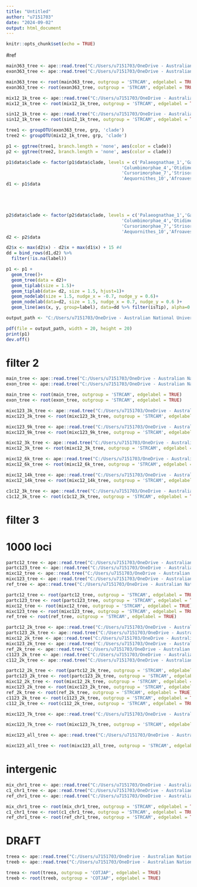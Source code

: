 ```yaml
---
title: "Untitled"
author: "u7151703"
date: "2024-09-02"
output: html_document
---
```


```r
knitr::opts_chunk$set(echo = TRUE)
```

#ref
```r
main363_tree <- ape::read.tree("C:/Users/u7151703/OneDrive - Australian National University/Desktop/research/aves_evo/draft_results/ref_trees/63K_abb.treefile")
exon363_tree <- ape::read.tree("C:/Users/u7151703/OneDrive - Australian National University/Desktop/research/aves_evo/draft_results/ref_trees/exon_ref_unrooted.treefile")
```

```r
main363_tree <- root(main363_tree, outgroup = 'STRCAM', edgelabel = TRUE)
exon363_tree <- root(exon363_tree, outgroup = 'STRCAM', edgelabel = TRUE)
```


```r
mix12_1k_tree <- ape::read.tree("C:/Users/u7151703/OneDrive - Australian National University/Desktop/research/aves_evo/draft_results/full/mix12_1k_unrooted.treefile")
mix12_1k_tree <- root(mix12_1k_tree, outgroup = 'STRCAM', edgelabel = TRUE)

sin12_1k_tree <- ape::read.tree("C:/Users/u7151703/OneDrive - Australian National University/Desktop/research/aves_evo/draft_results/full/sin12_1k_unrooted.treefile")
sin12_1k_tree <- root(sin12_1k_tree, outgroup = 'STRCAM', edgelabel = TRUE)
```



```r
tree1 <- groupOTU(exon363_tree, grp, 'clade')
tree2 <- groupOTU(mix12_1k_tree, grp, 'clade')

p1 <- ggtree(tree1, branch.length = 'none', aes(color = clade))
p2 <- ggtree(tree2, branch.length = 'none', aes(color = clade))

p1$data$clade <- factor(p1$data$clade, levels = c('Palaeognathae_1','Galloanseres_2','Mirandornithes_3',
                                            'Columbimorphae_4','Otidimorphae_5','Opisthocomiformes_6',
                                            'Cursorimorphae_7','Strisores_8','Phaethontimorphae_9',
                                            'Aequornithes_10','Afroaves_11','Australaves_12'))
d1 <- p1$data





p2$data$clade <- factor(p2$data$clade, levels = c('Palaeognathae_1','Galloanseres_2','Mirandornithes_3',
                                            'Columbimorphae_4','Otidimorphae_5','Opisthocomiformes_6',
                                            'Cursorimorphae_7','Strisores_8','Phaethontimorphae_9',
                                            'Aequornithes_10','Afroaves_11','Australaves_12'))
d2 <- p2$data

d2$x <- max(d2$x) - d2$x + max(d1$x) + 15 #4
dd = bind_rows(d1,d2) %>% 
  filter(!is.na(label)) 

p1 <- p1 +
  geom_tree()+
  geom_tree(data = d2)+
  geom_tiplab(size = 1.5)+
  geom_tiplab(data= d2, size = 1.5, hjust=1)+
  geom_nodelab(size = 1.5, nudge_x = -0.7, nudge_y = 0.6)+
  geom_nodelab(data=d2, size = 1.5, nudge_x = 0.7, nudge_y = 0.6 )+
  geom_line(aes(x, y, group=label), data=dd %>% filter(isTip), alpha=0.3)
```


```r
output_path <- "C:/Users/u7151703/OneDrive - Australian National University/Desktop/research/aves_evo/draft_results/full/mix12_1k_vs_exon.pdf"

pdf(file = output_path, width = 20, height = 20)
print(p1)
dev.off()

```

# filter 2
```r
main_tree <- ape::read.tree("C:/Users/u7151703/OneDrive - Australian National University/Desktop/research/aves_evo/draft_results/ref_trees/main_filter2.treefile")
exon_tree <- ape::read.tree("C:/Users/u7151703/OneDrive - Australian National University/Desktop/research/aves_evo/draft_results/ref_trees/exon_filter2.treefile")

main_tree <- root(main_tree, outgroup = 'STRCAM', edgelabel = TRUE)
exon_tree <- root(exon_tree, outgroup = 'STRCAM', edgelabel = TRUE)
```


```r
mixc123_3k_tree <- ape::read.tree("C:/Users/u7151703/OneDrive - Australian National University/Desktop/research/aves_evo/draft_results/filter2/exon1k/mix123_3k_unrooted.treefile")
mixc123_3k_tree <- root(mixc123_3k_tree, outgroup = 'STRCAM', edgelabel = TRUE)

mixc123_9k_tree <- ape::read.tree("C:/Users/u7151703/OneDrive - Australian National University/Desktop/research/aves_evo/draft_results/filter2/exon1k/mix123_0_9k_unrooted.treefile")
mixc123_9k_tree <- root(mixc123_9k_tree, outgroup = 'STRCAM', edgelabel = TRUE)

mixc12_3k_tree <- ape::read.tree("C:/Users/u7151703/OneDrive - Australian National University/Desktop/research/aves_evo/draft_results/filter2/exon1k/mix12_3k_unrooted.treefile")
mixc12_3k_tree <- root(mixc12_3k_tree, outgroup = 'STRCAM', edgelabel = TRUE)

mixc12_6k_tree <- ape::read.tree("C:/Users/u7151703/OneDrive - Australian National University/Desktop/research/aves_evo/draft_results/filter2/exon1k/mix12_6k_unrooted.treefile")
mixc12_6k_tree <- root(mixc12_6k_tree, outgroup = 'STRCAM', edgelabel = TRUE)

mixc12_14k_tree <- ape::read.tree("C:/Users/u7151703/OneDrive - Australian National University/Desktop/research/aves_evo/draft_results/filter2/exon1k/mix12_14k_unrooted.treefile")
mixc12_14k_tree <- root(mixc12_14k_tree, outgroup = 'STRCAM', edgelabel = TRUE)

c1c12_3k_tree <- ape::read.tree("C:/Users/u7151703/OneDrive - Australian National University/Desktop/research/aves_evo/draft_results/filter2/exon1k/c112_3k_unrooted.treefile")
c1c12_3k_tree <- root(c1c12_3k_tree, outgroup = 'STRCAM', edgelabel = TRUE)
```

# filter 3
# 1000 loci
```r
partc12_tree <- ape::read.tree("C:/Users/u7151703/OneDrive - Australian National University/Desktop/research/aves_evo/draft_results/exon1k/part12_1k_unrooted.treefile")
partc123_tree <- ape::read.tree("C:/Users/u7151703/OneDrive - Australian National University/Desktop/research/aves_evo/draft_results/exon1k/part123_1k_unrooted.treefile")
mixc12_tree <- ape::read.tree("C:/Users/u7151703/OneDrive - Australian National University/Desktop/research/aves_evo/draft_results/exon1k/mix12_1k_unrooted.treefile")
mixc123_tree <- ape::read.tree("C:/Users/u7151703/OneDrive - Australian National University/Desktop/research/aves_evo/draft_results/exon1k/mix123_1k_unrooted.treefile")
ref_tree <- ape::read.tree("C:/Users/u7151703/OneDrive - Australian National University/Desktop/research/aves_evo/draft_results/exon1k/ref_1k_pruned_unrooted.treefile")
```

```r
partc12_tree <- root(partc12_tree, outgroup = 'STRCAM', edgelabel = TRUE)
partc123_tree <- root(partc123_tree, outgroup = 'STRCAM', edgelabel = TRUE)
mixc12_tree <- root(mixc12_tree, outgroup = 'STRCAM', edgelabel = TRUE)
mixc123_tree <- root(mixc123_tree, outgroup = 'STRCAM', edgelabel = TRUE)
ref_tree <- root(ref_tree, outgroup = 'STRCAM', edgelabel = TRUE)
```

```r
partc12_2k_tree <- ape::read.tree("C:/Users/u7151703/OneDrive - Australian National University/Desktop/research/aves_evo/draft_results/exon2k/part12_2k_unrooted.treefile")
partc123_2k_tree <- ape::read.tree("C:/Users/u7151703/OneDrive - Australian National University/Desktop/research/aves_evo/draft_results/exon2k/part123_2k_unrooted.treefile")
mixc12_2k_tree <- ape::read.tree("C:/Users/u7151703/OneDrive - Australian National University/Desktop/research/aves_evo/draft_results/exon2k/mix12_2k_unrooted.treefile")
mixc123_2k_tree <- ape::read.tree("C:/Users/u7151703/OneDrive - Australian National University/Desktop/research/aves_evo/draft_results/exon2k/mix123_2k_unrooted.treefile")
ref_2k_tree <- ape::read.tree("C:/Users/u7151703/OneDrive - Australian National University/Desktop/research/aves_evo/draft_results/exon2k/ref_2k_pruned_unrooted.treefile")
c1123_2k_tree <- ape::read.tree("C:/Users/u7151703/OneDrive - Australian National University/Desktop/research/aves_evo/draft_results/exon2k/c1123_2k_unrooted.treefile")
c112_2k_tree <- ape::read.tree("C:/Users/u7151703/OneDrive - Australian National University/Desktop/research/aves_evo/draft_results/exon2k/c112_2k_unrooted.treefile")

partc12_2k_tree <- root(partc12_2k_tree, outgroup = 'STRCAM', edgelabel = TRUE)
partc123_2k_tree <- root(partc123_2k_tree, outgroup = 'STRCAM', edgelabel = TRUE)
mixc12_2k_tree <- root(mixc12_2k_tree, outgroup = 'STRCAM', edgelabel = TRUE)
mixc123_2k_tree <- root(mixc123_2k_tree, outgroup = 'STRCAM', edgelabel = TRUE)
ref_2k_tree <- root(ref_2k_tree, outgroup = 'STRCAM', edgelabel = TRUE)
c1123_2k_tree <- root(c1123_2k_tree, outgroup = 'STRCAM', edgelabel = TRUE)
c112_2k_tree <- root(c112_2k_tree, outgroup = 'STRCAM', edgelabel = TRUE)
```


```r
mixc123_7k_tree <- ape::read.tree("C:/Users/u7151703/OneDrive - Australian National University/Desktop/research/aves_evo/draft_results/exon7k/mix123_7k_unrooted.treefile")

mixc123_7k_tree <- root(mixc123_7k_tree, outgroup = 'STRCAM', edgelabel = TRUE)
```

```r
mixc123_all_tree <- ape::read.tree("C:/Users/u7151703/OneDrive - Australian National University/Desktop/research/aves_evo/draft_results/exon_all/mix123_all_unrooted.treefile")

mixc123_all_tree <- root(mixc123_all_tree, outgroup = 'STRCAM', edgelabel = TRUE)
```

# intergenic
```r
mix_chr1_tree <- ape::read.tree("C:/Users/u7151703/OneDrive - Australian National University/Desktop/research/aves_evo/draft_results/inter/mix_chr1_unrooted.treefile")
c1_chr1_tree <- ape::read.tree("C:/Users/u7151703/OneDrive - Australian National University/Desktop/research/aves_evo/draft_results/inter/c1_chr1_unrooted.treefile")
ref_chr1_tree <- ape::read.tree("C:/Users/u7151703/OneDrive - Australian National University/Desktop/research/aves_evo/draft_results/inter/ref_chr1_unrooted.treefile")

mix_chr1_tree <- root(mix_chr1_tree, outgroup = 'STRCAM', edgelabel = TRUE)
c1_chr1_tree <- root(c1_chr1_tree, outgroup = 'STRCAM', edgelabel = TRUE)
ref_chr1_tree <- root(ref_chr1_tree, outgroup = 'STRCAM', edgelabel = TRUE)
```

# DRAFT
```r
treea <- ape::read.tree("C:/Users/u7151703/OneDrive - Australian National University/Desktop/research/aves_evo/0_GALGAL_R17801_uniqueexon.treefile")
treeb <- ape::read.tree("C:/Users/u7151703/OneDrive - Australian National University/Desktop/research/aves_evo/0_GALGAL_R17801_unique.treefile")

treea <- root(treea, outgroup = 'COTJAP', edgelabel = TRUE)
treeb <- root(treeb, outgroup = 'COTJAP', edgelabel = TRUE)
```




